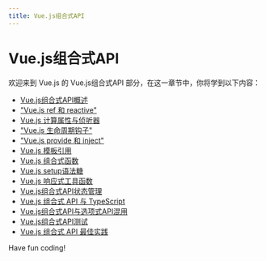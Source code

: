 ```yaml
---
title: Vue.js组合式API
---
```


# Vue.js组合式API

欢迎来到 Vue.js 的 Vue.js组合式API 部分，在这一章节中，你将学到以下内容：

- [Vue.js组合式API概述](./0-vuejs-modular-api-overview.mdx)
- ["Vue.js ref 和 reactive"](./1-vuejs-ref-and-reactive.mdx)
- [Vue.js 计算属性与侦听器](./2-vuejs-compute-properties-and-listener.mdx)
- ["Vue.js 生命周期钩子"](./3-vuejs-lifecycle-hooks.mdx)
- ["Vue.js provide 和 inject"](./4-vuejs-provide-and-inject.mdx)
- [Vue.js 模板引用](./5-vuejs-template-reference.mdx)
- [Vue.js 组合式函数](./6-vuejs-combinatorial-function.mdx)
- [Vue.js setup语法糖](./7-vuejs-setup-syntactic-sugar.mdx)
- [Vue.js 响应式工具函数](./8-vuejs-responsive-tool-functions.mdx)
- [Vue.js组合式API状态管理](./9-vuejs-combined-api-state-management.mdx)
- [Vue.js 组合式 API 与 TypeScript](./10-vuejs-combined-api-and-typescript.mdx)
- [Vue.js组合式API与选项式API混用](./11-vuejs-combo-api-mixed-with-option-api.mdx)
- [Vue.js组合式API测试](./12-vuejs-modular-api-test.mdx)
- [Vue.js 组合式 API 最佳实践](./13-vuejs-modular-api-best-practices.mdx)

Have fun coding!